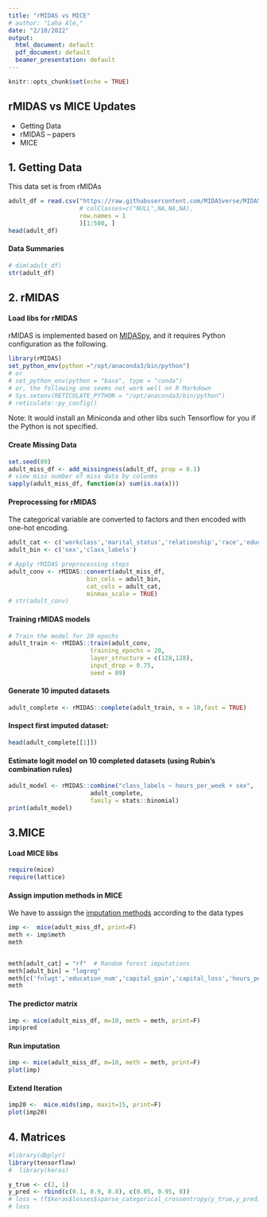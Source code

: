 ```yaml
---
title: "rMIDAS vs MICE"
# author: "Laha Ale,"
date: "2/10/2022"
output:
  html_document: default
  pdf_document: default
  beamer_presentation: default
---
```


```r
knitr::opts_chunk$set(echo = TRUE)
```


## rMIDAS vs MICE Updates

- Getting Data 
- rMIDAS
-- papers
- MICE


## 1. Getting Data

This data set is from rMIDAs
```r
adult_df = read.csv("https://raw.githubusercontent.com/MIDASverse/MIDASpy/master/Examples/adult_data.csv",
                    # colClasses=c("NULL",NA,NA,NA),
                    row.names = 1
                    )[1:500, ]
head(adult_df)
```

#### Data Summaries

```r
# dim(adult_df)
str(adult_df)
```

## 2. rMIDAS

#### Load libs for rMIDAS

rMIDAS is implemented based on [MIDASpy](https://github.com/MIDASverse/MIDASpy),  and it requires Python configuration as the following.


```r
library(rMIDAS)
set_python_env(python ="/opt/anaconda3/bin/python")
# or
# set_python_env(python = "base", type = "conda")
# or, the following one seems not work well on R Markdown
# Sys.setenv(RETICULATE_PYTHON = "/opt/anaconda3/bin/python")
# reticulate::py_config()
```
Note: It would install an Miniconda and other libs such Tensorflow for you if the Python is not specified.


#### Create Missing Data

```r
set.seed(89)
adult_miss_df <- add_missingness(adult_df, prop = 0.1)
# view miss number of miss data by colunms
sapply(adult_miss_df, function(x) sum(is.na(x)))
```


#### Preprocessing for rMIDAS

The categorical variable are converted to factors and then encoded with  one-hot encoding.

```r
adult_cat <- c('workclass','marital_status','relationship','race','education','occupation','native_country')
adult_bin <- c('sex','class_labels')

# Apply rMIDAS preprocessing steps
adult_conv <- rMIDAS::convert(adult_miss_df, 
                      bin_cols = adult_bin, 
                      cat_cols = adult_cat,
                      minmax_scale = TRUE)
# str(adult_conv)
```

#### Training rMIDAS models

```r
# Train the model for 20 epochs
adult_train <- rMIDAS::train(adult_conv,
                       training_epochs = 20,
                       layer_structure = c(128,128),
                       input_drop = 0.75,
                       seed = 89)
```

#### Generate 10 imputed datasets
```r
adult_complete <- rMIDAS::complete(adult_train, m = 10,fast = TRUE)
```
#### Inspect first imputed dataset:
```r
head(adult_complete[[1]])
```

#### Estimate logit model on 10 completed datasets (using Rubin's combination rules)
```r
adult_model <- rMIDAS::combine("class_labels ~ hours_per_week + sex", 
                       adult_complete,
                       family = stats::binomial)
print(adult_model)
```


## 3.MICE

#### Load MICE libs

```r
require(mice)
require(lattice)
```


#### Assign impution methods in MICE

We have to asssign the [imputation methods](https://www.rdocumentation.org/packages/mice/versions/3.14.0/topics/mice) according to the data types 
```r
imp <-  mice(adult_miss_df, print=F)
meth <- imp$meth
meth


meth[adult_cat] = "rf" 	# Random forest imputations
meth[adult_bin] = "logreg"
meth[c('fnlwgt','education_num','capital_gain','capital_loss','hours_per_week')] <- "norm"
meth

```

#### The predictor matrix

```r
imp <- mice(adult_miss_df, m=10, meth = meth, print=F)
imp$pred
```


#### Run imputation

```r
imp <- mice(adult_miss_df, m=10, meth = meth, print=F)
plot(imp)
```

#### Extend Iteration

```r
imp20 <-  mice.mids(imp, maxit=15, print=F)
plot(imp20)
```


## 4. Matrices

```r
#library(dbplyr)
library(tensorflow)
#  library(keras)

y_true <- c(2, 1)
y_pred <- rbind(c(0.1, 0.9, 0.8), c(0.05, 0.95, 0))
# loss = tf$keras$losses$sparse_categorical_crossentropy(y_true,y_pred)
# loss
```


